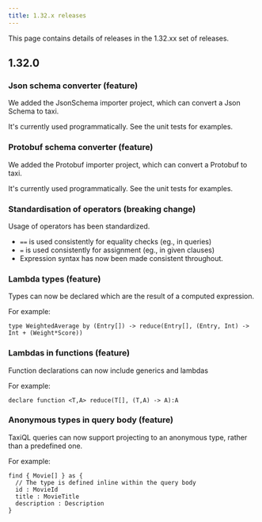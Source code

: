 ```yaml
---
title: 1.32.x releases
---
```



This page contains details of releases in the 1.32.xx set of releases.

## 1.32.0

### Json schema converter (feature)
We added the JsonSchema importer project, which can convert
a Json Schema to taxi.

It's currently used programmatically.  See the unit tests for examples.


### Protobuf schema converter (feature)
We added the Protobuf importer project, which can convert
a Protobuf to taxi.

It's currently used programmatically.  See the unit tests for examples.


### Standardisation of operators (breaking change)
Usage of operators has been standardized.

 * `==` is used consistently for equality checks (eg., in queries)
 * `=` is used consistently for assignment (eg., in given clauses)
 * Expression syntax has now been made consistent throughout.

### Lambda types (feature)
Types can now be declared which are the result of a computed expression.

For example:

```
type WeightedAverage by (Entry[]) -> reduce(Entry[], (Entry, Int) -> Int + (Weight*Score))
```

### Lambdas in functions (feature)

Function declarations can now include generics and lambdas

For example:

```
declare function <T,A> reduce(T[], (T,A) -> A):A
```


### Anonymous types in query body (feature)

TaxiQL queries can now support projecting to an anonymous type, rather than a predefined one.

For example:

```
find { Movie[] } as {
  // The type is defined inline within the query body
  id : MovieId
  title : MovieTitle
  description : Description
}
```
